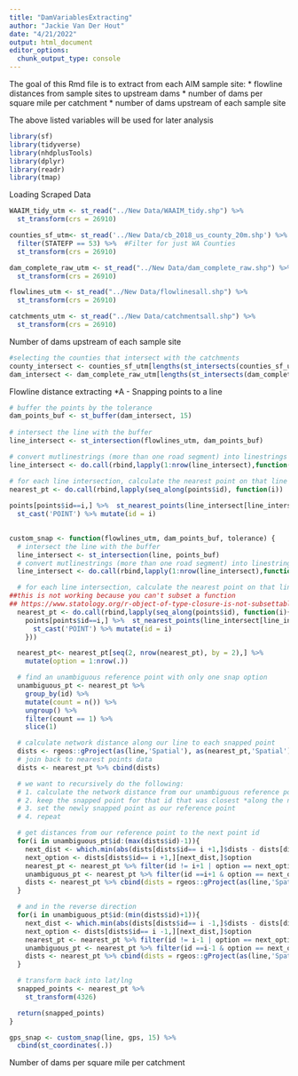 ```yaml
---
title: "DamVariablesExtracting"
author: "Jackie Van Der Hout"
date: "4/21/2022"
output: html_document
editor_options: 
  chunk_output_type: console
---
```


The goal of this Rmd file is to extract from each AIM sample site:
* flowline distances from sample sites to upstream dams
* number of dams per square mile per catchment 
* number of dams upstream of each sample site

The above listed variables will be used for later analysis 


```r
library(sf)
library(tidyverse)
library(nhdplusTools)
library(dplyr)
library(readr)
library(tmap)

```

Loading Scraped Data
```r
WAAIM_tidy_utm <- st_read("../New Data/WAAIM_tidy.shp") %>% 
  st_transform(crs = 26910)

counties_sf_utm<- st_read('../New Data/cb_2018_us_county_20m.shp') %>% 
  filter(STATEFP == 53) %>%  #Filter for just WA Counties
  st_transform(crs = 26910)

dam_complete_raw_utm <- st_read("../New Data/dam_complete_raw.shp") %>% 
  st_transform(crs = 26910)

flowlines_utm <- st_read("../New Data/flowlinesall.shp") %>% 
  st_transform(crs = 26910)

catchments_utm <- st_read("../New Data/catchmentsall.shp") %>% 
  st_transform(crs = 26910)
```


Number of dams upstream of each sample site 
```r
#selecting the counties that intersect with the catchments 
county_intersect <- counties_sf_utm[lengths(st_intersects(counties_sf_utm, WAAIM_tidy_utm)) > 0,]
dam_intersect <- dam_complete_raw_utm[lengths(st_intersects(dam_complete_raw_utm, county_intersect)) > 0,]
```


Flowline distance extracting 
*A - Snapping points to a line
```r
# buffer the points by the tolerance
dam_points_buf <- st_buffer(dam_intersect, 15)
  
# intersect the line with the buffer
line_intersect <- st_intersection(flowlines_utm, dam_points_buf)

# convert mutlinestrings (more than one road segment) into linestrings
line_intersect <- do.call(rbind,lapply(1:nrow(line_intersect),function(x){st_cast(line_intersect[x,],"LINESTRING")}))

# for each line intersection, calculate the nearest point on that line to our gps point
nearest_pt <- do.call(rbind,lapply(seq_along(points$id), function(i)) 
  
points[points$id==i,] %>%  st_nearest_points(line_intersect[line_intersect$id==i,]) %>% st_sf %>%
  st_cast('POINT') %>% mutate(id = i)
  

custom_snap <- function(flowlines_utm, dam_points_buf, tolerance) {
  # intersect the line with the buffer
  line_intersect <- st_intersection(line, points_buf)
  # convert mutlinestrings (more than one road segment) into linestrings
  line_intersect <- do.call(rbind,lapply(1:nrow(line_intersect),function(x){st_cast(line_intersect[x,],"LINESTRING")}))

  # for each line intersection, calculate the nearest point on that line to our gps point
##this is not working because you can't subset a function 
## https://www.statology.org/r-object-of-type-closure-is-not-subsettable/ 
  nearest_pt <- do.call(rbind,lapply(seq_along(points$id), function(i){
    points[points$id==i,] %>%  st_nearest_points(line_intersect[line_intersect$id==i,]) %>% st_sf %>%
      st_cast('POINT') %>% mutate(id = i)
    }))

  nearest_pt<- nearest_pt[seq(2, nrow(nearest_pt), by = 2),] %>%
    mutate(option = 1:nrow(.))

  # find an unambiguous reference point with only one snap option
  unambiguous_pt <- nearest_pt %>%
    group_by(id) %>%
    mutate(count = n()) %>%
    ungroup() %>%
    filter(count == 1) %>%
    slice(1)

  # calculate network distance along our line to each snapped point
  dists <- rgeos::gProject(as(line,'Spatial'), as(nearest_pt,'Spatial'))
  # join back to nearest points data
  dists <- nearest_pt %>% cbind(dists)

  # we want to recursively do the following:
  # 1. calculate the network distance from our unambiguous reference point to the next id point in the data
  # 2. keep the snapped point for that id that was closest *along the network*  to the previous id
  # 3. set the newly snapped point as our reference point
  # 4. repeat

  # get distances from our reference point to the next point id
  for(i in unambiguous_pt$id:(max(dists$id)-1)){
    next_dist <- which.min(abs(dists[dists$id== i +1,]$dists - dists[dists$id== unambiguous_pt$id,]$dists ))
    next_option <- dists[dists$id== i +1,][next_dist,]$option
    nearest_pt <- nearest_pt %>% filter(id != i+1 | option == next_option)
    unambiguous_pt <- nearest_pt %>% filter(id ==i+1 & option == next_option)
    dists <- nearest_pt %>% cbind(dists = rgeos::gProject(as(line,'Spatial'), as(nearest_pt,'Spatial')))
  }

  # and in the reverse direction
  for(i in unambiguous_pt$id:(min(dists$id)+1)){
    next_dist <- which.min(abs(dists[dists$id== i -1,]$dists - dists[dists$id== unambiguous_pt$id,]$dists ))
    next_option <- dists[dists$id== i -1,][next_dist,]$option
    nearest_pt <- nearest_pt %>% filter(id != i-1 | option == next_option)
    unambiguous_pt <- nearest_pt %>% filter(id ==i-1 & option == next_option)
    dists <- nearest_pt %>% cbind(dists = rgeos::gProject(as(line,'Spatial'), as(nearest_pt,'Spatial')))
  }

  # transform back into lat/lng
  snapped_points <- nearest_pt %>%
    st_transform(4326)

  return(snapped_points)
}

gps_snap <- custom_snap(line, gps, 15) %>%
  cbind(st_coordinates(.))
```


Number of dams per square mile per catchment 
```r

```

